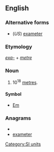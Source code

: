 ==English==

===Alternative forms===
* (''US'') [[exameter]]

===Etymology===
''[[exa-]]'' + ''[[metre]]''

===Noun===
{{en-noun}}

# 10<sup>18</sup> [[metre]]s.

====Symbol====
* [[Em]]

===Anagrams===
* {{alphagram|aeeemrtx}}
* [[exameter#English|exameter]]

[[Category:SI units]]